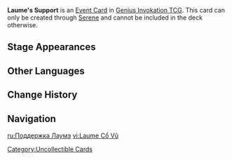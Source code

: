 {{Genius Invokation TCG Infobox
|id          = 302207
|image       = Melusine Support Event Card.png
|type        = Event Card
|createdby   = Serene
|matching = 0
|group       = 
|effect      = Add 2 random Artifact cards Melusines are curious about to your Hand.
|source1     = 
}}
'''Laume's Support''' is an [[Event Card]] in [[Genius Invokation TCG]]. This card can only be created through [[Serene (Support Card)|Serene]] and cannot be included in the deck otherwise.

==Stage Appearances==
{{Genius Invokation TCG Stage Appearances|createdby=Serene (Support Card)}}

==Other Languages==
{{Other Languages
|en       = Laume's Support
|zhs      = 洛梅的声援
|zhs_rm   = 
|zht      = 洛梅的聲援
|zht_rm   =  
|ja       = ラウメの応援
|ja_rm    = Raume no Ouen
|ko       = 라우메의 응원
|ko_rm    = 
|es       = Apoyo de Laume
|fr       = Soutien de Laume
|ru       = Поддержка Лаумэ
|th       = แรงสนับสนุนของ Laume
|th_rm    = 
|vi       = Laume Cổ Vũ
|de       = Laumes Beistand
|id       = Laume's Support
|pt       = Apoio de Laume
|tr       = Laume'un Desteği
|it       = Supporto di Laume
}}

==Change History==
{{Change History|4.8}}

==Navigation==
{{Genius Invokation TCG Navbox|Event Card}}

[[Category:Uncollectible Cards]]

[[ru:Поддержка Лаумэ]]
[[vi:Laume Cổ Vũ]]